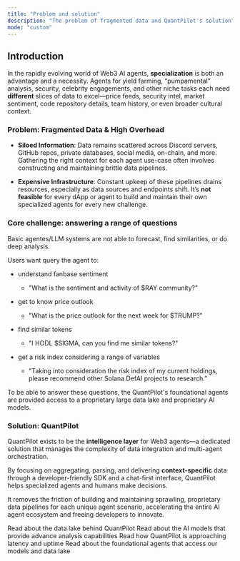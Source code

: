 ```yaml
---
title: "Problem and solution"
description: "The problem of fragmented data and QuantPilot's solution"
mode: "custom"
---
```


## Introduction

In the rapidly evolving world of Web3 AI agents, **specialization** is both an advantage and a necessity. Agents for yield farming, “pumpamental” analysis, security, celebrity engagements, and other niche tasks each need **different** slices of data to excel—price feeds, security intel, market sentiment, code repository details, team history, or even broader cultural context.

### Problem: Fragmented Data & High Overhead

* **Siloed Information**: Data remains scattered across Discord servers, GitHub repos, private databases, social media, on-chain, and more. Gathering the right context for each agent use-case often involves constructing and maintaining brittle data pipelines.

* **Expensive Infrastructure**: Constant upkeep of these pipelines drains resources, especially as data sources and endpoints shift. It’s **not feasible** for every dApp or agent to build and maintain their own specialized agents for every new challenge.

### Core challenge: answering a range of questions

Basic agentes/LLM systems are not able to forecast, find similarities, or do deep analysis.

Users want query the agent to:

* understand fanbase sentiment

  * "What is the sentiment and activity of $RAY community?"

* get to know price outlook

  * "What is the price outlook for the next week for $TRUMP?"

* find similar tokens

  * "I HODL $SIGMA, can you find me similar tokens?"

* get a risk index considering a range of variables

  * "Taking into consideration the risk index of my current holdings, please recommend other Solana DefAI projects to research."

To be able to answer these questions, the QuantPilot's foundational agents are provided access to a proprietary large data lake and proprietary AI models.

### Solution: QuantPilot

QuantPilot exists to be the **intelligence layer** for Web3 agents—a dedicated solution that manages the complexity of data integration and multi-agent orchestration.

By focusing on aggregating, parsing, and delivering **context-specific** data through a developer-friendly SDK and a chat-first interface, QuantPilot helps specialized agents and humans make decisions.

It removes the friction of building and maintaining sprawling, proprietary data pipelines for each unique agent scenario, accelerating the entire AI agent ecosystem and freeing developers to innovate.

<CardGroup cols={2}>
  <Card title="Data lake" icon="sparkles" href="/architecture/data-lake">
    Read about the data lake behind QuantPilot
  </Card>

  <Card title="AI models" icon="sparkles" href="/architecture/AI-models">
    Read about the AI models that provide advance analysis capabilities
  </Card>

  <Card title="Low latency network" icon="sparkles" href="/architecture/low-latency-network">
    Read how QuantPilot is approaching latency and uptime
  </Card>

  <Card title="Agent swarm" icon="sparkles" href="/architecture/agent-swarm">
    Read about the foundational agents that access our models and data lake
  </Card>
</CardGroup>
